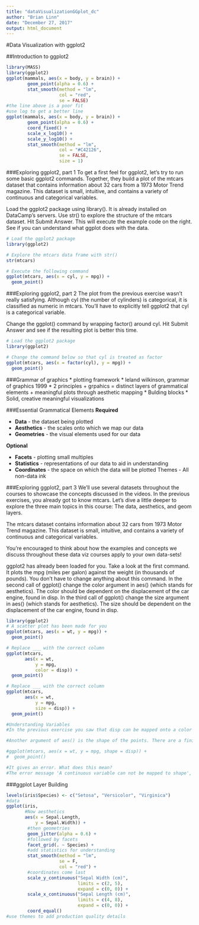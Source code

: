```yaml
---
title: "dataVisualizationGGplot_dc"
author: "Brian Linn"
date: "December 27, 2017"
output: html_document
---
```



#Data Visualization with ggplot2

##Introduction to ggplot2


```r
library(MASS)
library(ggplot2)
ggplot(mammals, aes(x = body, y = brain)) +
        geom_point(alpha = 0.6) +
        stat_smooth(method = "lm",
                    col = "red",
                    se = FALSE)
#the line above is a poor fit
#use log to get a better line
ggplot(mammals, aes(x = body, y = brain)) +
        geom_point(alpha = 0.6) +
        coord_fixed() + 
        scale_x_log10() +
        scale_y_log10() +
        stat_smooth(method = "lm",
                    col = "#C42126",
                    se = FALSE,
                    size = 1)

```

###Exploring ggplot2, part 1
To get a first feel for ggplot2, let's try to run some basic ggplot2 commands. Together, they build a plot of the mtcars dataset that contains information about 32 cars from a 1973 Motor Trend magazine. This dataset is small, intuitive, and contains a variety of continuous and categorical variables.

Load the ggplot2 package using library(). It is already installed on DataCamp's servers.
Use str() to explore the structure of the mtcars dataset.
Hit Submit Answer. This will execute the example code on the right. See if you can understand what ggplot does with the data.

```r
# Load the ggplot2 package
library(ggplot2)

# Explore the mtcars data frame with str()
str(mtcars)

# Execute the following command
ggplot(mtcars, aes(x = cyl, y = mpg)) +
  geom_point()

```

###Exploring ggplot2, part 2
The plot from the previous exercise wasn't really satisfying. Although cyl (the number of cylinders) is categorical, it is classified as numeric in mtcars. You'll have to explicitly tell ggplot2 that cyl is a categorical variable.

Change the ggplot() command by wrapping factor() around cyl.
Hit Submit Answer and see if the resulting plot is better this time.

```r
# Load the ggplot2 package
library(ggplot2)

# Change the command below so that cyl is treated as factor
ggplot(mtcars, aes(x = factor(cyl), y = mpg)) +
  geom_point()

```

###Grammar of graphics
* plotting framework
* leland wilkinson, grammar of graphics 1999
* 2 principles
        + grpahics = distinct layers of grammatical elements
        + meaningful plots through aesthetic mapping
* Bulding blocks
* Solid, creative meaningful visualizations

###Essential Grammatical Elements
**Required**

* **Data** - the dataset being plotted
* **Aesthetics** - the scales onto which we map our data
* **Geometries** - the visual elements used for our data

**Optional**

* **Facets** - plotting small multiples
* **Statistics** - representations of our data to aid in understanding
* **Coordinates** - the space on which the data will be plotted
Themes - All non-data ink
        
###Exploring ggplot2, part 3
We'll use several datasets throughout the courses to showcase the concepts discussed in the videos. In the previous exercises, you already got to know mtcars. Let's dive a little deeper to explore the three main topics in this course: The data, aesthetics, and geom layers.

The mtcars dataset contains information about 32 cars from 1973 Motor Trend magazine. This dataset is small, intuitive, and contains a variety of continuous and categorical variables.

You're encouraged to think about how the examples and concepts we discuss throughout these data viz courses apply to your own data-sets!

ggplot2 has already been loaded for you. Take a look at the first command. It plots the mpg (miles per galon) against the weight (in thousands of pounds). You don't have to change anything about this command.
In the second call of ggplot() change the color argument in aes() (which stands for aesthetics). The color should be dependent on the displacement of the car engine, found in disp.
In the third call of ggplot() change the size argument in aes() (which stands for aesthetics). The size should be dependent on the displacement of the car engine, found in disp.

```r
library(ggplot2)
# A scatter plot has been made for you
ggplot(mtcars, aes(x = wt, y = mpg)) +
  geom_point()

# Replace ___ with the correct column
ggplot(mtcars, 
       aes(x = wt, 
           y = mpg, 
           color = disp)) +
  geom_point()

# Replace ___ with the correct column
ggplot(mtcars, 
       aes(x = wt, 
           y = mpg, 
           size = disp)) +
  geom_point()

#Understanding Variables
#In the previous exercise you saw that disp can be mapped onto a color gradient or onto a continuous size scale.

#Another argument of aes() is the shape of the points. There are a finite number of shapes which ggplot() can automatically assign to the points. However, if you try this command in the console to the right:

#ggplot(mtcars, aes(x = wt, y = mpg, shape = disp)) +
#  geom_point()

#It gives an error. What does this mean?
#The error message 'A continuous variable can not be mapped to shape', means that shape doesn't exist on a continuous scale here.
```

###ggplot Layer Building


```r
levels(iris$Species) <- c("Setosa", "Versicolor", "Virginica")
#data
ggplot(iris,
       #Now aesthetics
       aes(x = Sepal.Length,
           y = Sepal.Width)) +
        #then geometries
        geom_jitter(alpha = 0.6) + 
        #followed by facets
        facet_grid(. ~ Species) +
        #add statistics for understanding
        stat_smooth(method = "lm",
                    se = F,
                    col = "red") +
        #coordinates come last
        scale_y_continuous("Sepal Width (cm)",
                           limits = c(2, 5), 
                           expand = c(0, 0)) +
        scale_x_continuous("Sepal Length (cm)",
                           limits = c(4, 8), 
                           expand = c(0, 0)) +
        coord_equal()
#use themes to add production quality details

```

